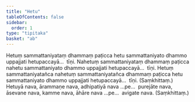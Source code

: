 ```yaml
---
title: "Hetu"
tableOfContents: false
sidebar:
  order: 1
type: "tipitaka"
basket: "ab"
---
```



<DynamicBreadcrumb />

<Division number="437">

<Paragraph number="949">
Hetuṃ sammattaniyataṃ dhammaṃ paṭicca hetu sammattaniyato dhammo uppajjati hetupaccayā…  tīṇi.
</Paragraph>

<Paragraph number="950">
Nahetuṃ sammattaniyataṃ dhammaṃ paṭicca nahetu sammattaniyato dhammo uppajjati hetupaccayā…  tīṇi.
</Paragraph>

<Paragraph number="951">
Hetuṃ sammattaniyatañca nahetuṃ sammattaniyatañca dhammaṃ paṭicca hetu sammattaniyato dhammo uppajjati hetupaccayā…  tīṇi. (Saṃkhittaṃ.)
</Paragraph>

</Division>
<Division number="438">

<Paragraph number="952">
Hetuyā nava, ārammaṇe nava, adhipatiyā nava …pe…  purejāte nava, āsevane nava, kamme nava, āhāre nava …pe…  avigate nava. (Saṃkhittaṃ.)
</Paragraph>
</Division>